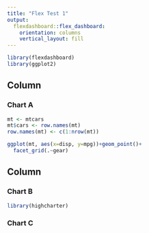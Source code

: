 ```yaml
---
title: "Flex Test 1"
output: 
  flexdashboard::flex_dashboard:
    orientation: columns
    vertical_layout: fill
---
```


```r
library(flexdashboard)
library(ggplot2)
```

Column {data-width=650}
-----------------------------------------------------------------------

### Chart A

```r
mt <- mtcars
mt$cars <- row.names(mt)
row.names(mt) <- c(1:nrow(mt))

ggplot(mt, aes(x=disp, y=mpg))+geom_point()+
  facet_grid(.~gear)
```

Column {data-width=350}
-----------------------------------------------------------------------

### Chart B

```r
library(highcharter)

```

### Chart C

```r

```

